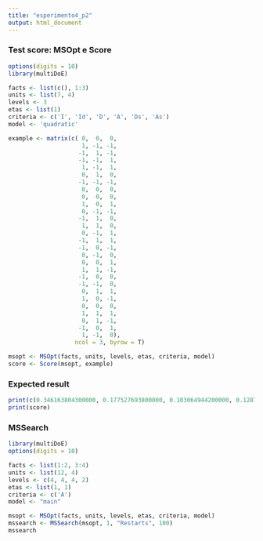 ```yaml
---
title: "esperimento4_p2"
output: html_document
---
```


### Test score: MSOpt e Score

```r
options(digits = 10)
library(multiDoE)

facts <- list(c(), 1:3)
units <- list(7, 4)
levels <- 3
etas <- list(1)
criteria <- c('I', 'Id', 'D', 'A', 'Ds', 'As')
model <- 'quadratic'

example <- matrix(c( 0,  0,  0,
                     1, -1, -1,
                    -1,  1, -1,
                    -1, -1,  1,
                     1, -1,  1,
                     0,  1,  0,
                    -1, -1, -1,
                     0,  0,  0,
                     0,  0,  0,
                     1,  0,  1,
                     0, -1, -1,
                    -1,  1,  0,
                     1,  1,  0,
                     0, -1,  1,
                    -1,  1,  1,
                    -1,  0, -1,
                     0, -1,  0,
                     0,  0,  1,
                     1,  1, -1,
                    -1,  0,  0,
                    -1, -1,  0,
                     0,  1,  1,
                     1,  0, -1,
                     0,  0,  0,
                     1,  1,  1,
                     0,  1, -1,
                    -1,  0,  1,
                     1, -1,  0),
                   ncol = 3, byrow = T)

msopt <- MSOpt(facts, units, levels, etas, criteria, model)
score <- Score(msopt, example)
```

### Expected result 

```r
print(c(0.346163804300000, 0.177527693800000, 0.103064944200000, 0.128787948000000, 0.096959114100000, 0.086644705600000))
print(score)
```


### MSSearch 

```r
library(multiDoE)
options(digits = 10)

facts <- list(1:2, 3:4)
units <- list(12, 4)
levels <- c(4, 4, 4, 2)
etas <- list(1, 1)
criteria <- c('A')
model <- "main" 

msopt <- MSOpt(facts, units, levels, etas, criteria, model)
mssearch <- MSSearch(msopt, 1, "Restarts", 100)
mssearch
```
